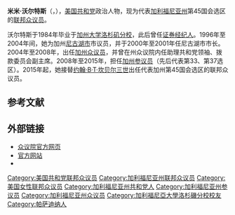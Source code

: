 {{Infobox Congressman
| name            = 米米·沃尔特斯
| image           = Mimi Walters 2015.jpg
| state           = 加利福尼亚
| district        = 45
| term_start      = 2015年1月3日
| term_end        = 2019年1月3日
| preceded        =[[约翰·B·T·坎贝尔三世|约翰·B·T·坎贝尔三世]]
| successor       =[[Katie_Porter|Katie Porter]] {{small|(当选)}}
| state_senate2   = 加利福尼亚
| district2       = 37
| term_start2     =  2008年12月1日
| term_end2       = 2015年1月3日
| predecessor2    = {{le|迪克·阿克曼|Dick Ackerman}}
| successor2      = {{le|约翰·莫尔拉克|John Moorlach}}
| prior_term2     = 33选区（2008年－2012年）
| state_assembly3 = 加利福尼亚
| district3       = 73
| term_start3     =  2004年12月6日
| term_end3       =2008年11月30日
| preceded3       = {{le|帕特里夏·贝茨|Patricia Bates}}
| succeeded3      = {{le|黛安娜·哈基|Diane Harkey}}
| office4         = [[尼古湖_(加利福尼亚州)|尼古湖市]]市议员
| term_start4     =  1996年12月2日
| term_end4       =  2004年12月6日
| office5         = [[尼古湖_(加利福尼亚州)|尼古湖市]]市长
| term_start5     = 2000年1月1日
| term_end5       =2001年1月1日
| nationality     = [[美国|美国]]
| birth_name =
| birth_date      = {{Birth date and age|1962|5|14|mf=y}}
| birth_place     = 美国[[加州|加州]][[帕萨迪纳_(加利福尼亚州)|帕萨迪纳]]
| death_date      =
| death_place     =
| party           = [[共和党_(美国)|共和党]]
| residence       = [[加州|加州]][[尼古湖_(加利福尼亚州)|尼古湖]]
| spouse          = David Walters
| occupation      = [[证券经纪人|证券经纪人]]
| alma_mater      = [[加州大学洛杉矶分校|加州大学洛杉矶分校]]
| religion        = [[罗马天主教|罗马天主教]]<ref>http://www.capecoralvoice.com/voter-resources/official/226571/Mimi/Walters</ref>
| website         = [http://www.walters.house.gov Rep. Mimi Walters]
}}
'''米米·沃尔特斯'''（{{lang-en|Mimi Walters}}，{{bd|1962年|5月14日}}），[[美国共和党|美国共和党]]政治人物，现为代表[[加利福尼亚州|加利福尼亚州]]第45国会选区的[[美国众议院|联邦众议员]]。

沃尔特斯于1984年毕业于[[加州大学洛杉矶分校|加州大学洛杉矶分校]]，此后曾任[[证券经纪人|证券经纪人]]。1996年至2004年间，她为加州[[尼古湖_(加利福尼亚州)|尼古湖市]]市议员，并于2000年至2001年任尼古湖市市长。2004年至2008年，出任[[加利福尼亚州众议院|加州众议员]]，并曾在州众议院内任助理共和党领袖、拨款委员会副主席。2008年至2015年，担任[[加利福尼亚州参议院|加州参议员]]（先后代表第33、第37选区）。2015年起，她接替[[约翰·B·T·坎贝尔三世|约翰·B·T·坎贝尔三世]]出任代表加州第45国会选区的联邦众议员。

== 参考文献 ==
{{reflist}}

== 外部链接 ==
* [https://web.archive.org/web/20161011202800/https://walters.house.gov/ 众议院官方网页]
* [https://web.archive.org/web/20191027031857/https://www.mimiwalters.com/ 官方网站]
* {{C-SPAN|mimiwalters}}

{{DEFAULTSORT: Walters, Mimi}}
[[Category:美国共和党联邦众议员|Category:美国共和党联邦众议员]]
[[Category:加利福尼亚州联邦众议员|Category:加利福尼亚州联邦众议员]]
[[Category:美国女性联邦众议员|Category:美国女性联邦众议员]]
[[Category:加利福尼亚州共和党人|Category:加利福尼亚州共和党人]]
[[Category:加利福尼亚州参议员|Category:加利福尼亚州参议员]]
[[Category:加利福尼亚州众议员|Category:加利福尼亚州众议员]]
[[Category:加利福尼亞大學洛杉磯分校校友|Category:加利福尼亞大學洛杉磯分校校友]]
[[Category:帕萨迪纳人|Category:帕萨迪纳人]]
